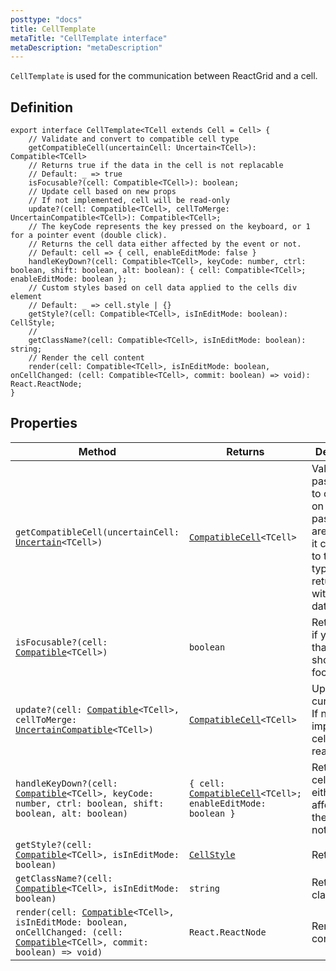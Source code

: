 ```yaml
---
posttype: "docs"
title: CellTemplate
metaTitle: "CellTemplate interface"
metaDescription: "metaDescription"
---
```


`CellTemplate` is used for the communication between ReactGrid and a cell.

## Definition
```tsx
export interface CellTemplate<TCell extends Cell = Cell> {
    // Validate and convert to compatible cell type
    getCompatibleCell(uncertainCell: Uncertain<TCell>): Compatible<TCell>
    // Returns true if the data in the cell is not replacable
    // Default: _ => true
    isFocusable?(cell: Compatible<TCell>): boolean;
    // Update cell based on new props
    // If not implemented, cell will be read-only
    update?(cell: Compatible<TCell>, cellToMerge: UncertainCompatible<TCell>): Compatible<TCell>;
    // The keyCode represents the key pressed on the keyboard, or 1 for a pointer event (double click).
    // Returns the cell data either affected by the event or not.
    // Default: cell => { cell, enableEditMode: false }
    handleKeyDown?(cell: Compatible<TCell>, keyCode: number, ctrl: boolean, shift: boolean, alt: boolean): { cell: Compatible<TCell>; enableEditMode: boolean };
    // Custom styles based on cell data applied to the cells div element
    // Default: _ => cell.style | {}
    getStyle?(cell: Compatible<TCell>, isInEditMode: boolean): CellStyle;
    //
    getClassName?(cell: Compatible<TCell>, isInEditMode: boolean): string;
    // Render the cell content
    render(cell: Compatible<TCell>, isInEditMode: boolean, onCellChanged: (cell: Compatible<TCell>, commit: boolean) => void): React.ReactNode;
}
```


## Properties

| Method                                                                                                                                                | Returns                                                                   | Description |
| -----------                                                                                                                                           | -------                                                                   | ----------- |
| `getCompatibleCell(uncertainCell: `[`Uncertain`](link)`<TCell>)`                                                                                      | [`CompatibleCell`](link)`<TCell>`                                         | Validates passed data to cell based on type. If passed data are incorrect, it converts it to the target type and return cell with correct data. |
| `isFocusable?(cell: `[`Compatible`](link)`<TCell>)`                                                                                                   | `boolean`                                                                 | Return `false` if you want that your cell shouldn't be focusable. |
| `update?(cell: `[`Compatible`](link)`<TCell>, cellToMerge: `[`UncertainCompatible`](link)`<TCell>)`                                                   | [`CompatibleCell`](link)`<TCell>`                                         | Updates current cell. If not implemented, cell will be read-only. |
| `handleKeyDown?(cell: `[`Compatible`](link)`<TCell>, keyCode: number, ctrl: boolean, shift: boolean, alt: boolean)`                                   | `{ cell: `[`CompatibleCell`](link)`<TCell>; enableEditMode: boolean }`    | Returns the cell data either affected by the event or not. |
| `getStyle?(cell: `[`Compatible`](link)`<TCell>, isInEditMode: boolean)`                                                                               | [`CellStyle`](link)                                                       | Return styles |
| `getClassName?(cell: `[`Compatible`](link)`<TCell>, isInEditMode: boolean)`                                                                           | `string`                                                                  | Return CSS class name |
| `render(cell: `[`Compatible`](link)`<TCell>, isInEditMode: boolean, onCellChanged: (cell: `[`Compatible`](link)`<TCell>, commit: boolean) => void)`   | `React.ReactNode`                                                         | Renders cell content | 

